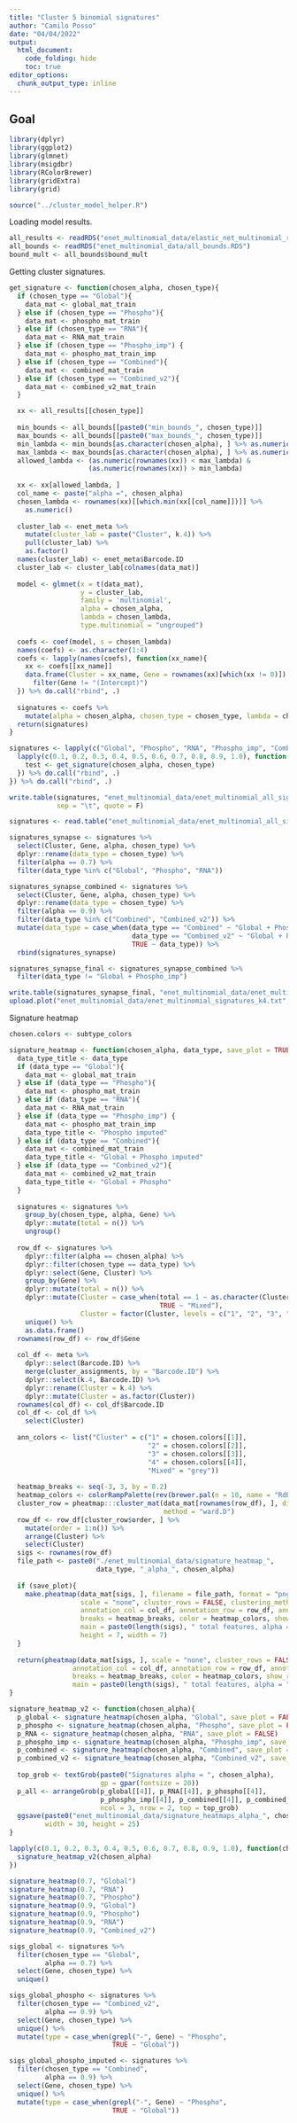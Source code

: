 ```yaml
---
title: "Cluster 5 binomial signatures"
author: "Camilo Posso"
date: "04/04/2022"
output: 
  html_document:
    code_folding: hide
    toc: true
editor_options: 
  chunk_output_type: inline
---
```


## Goal




```r
library(dplyr)
library(ggplot2)
library(glmnet)
library(msigdbr)
library(RColorBrewer)
library(gridExtra)
library(grid)

source("../cluster_model_helper.R")

```


Loading model results.


```r

all_results <- readRDS("enet_multinomial_data/elastic_net_multinomial_results_k_4.RDS")
all_bounds <- readRDS("enet_multinomial_data/all_bounds.RDS")
bound_mult <- all_bounds$bound_mult

```



Getting cluster signatures.



```r
get_signature <- function(chosen_alpha, chosen_type){
  if (chosen_type == "Global"){
    data_mat <- global_mat_train
  } else if (chosen_type == "Phospho"){
    data_mat <- phospho_mat_train
  } else if (chosen_type == "RNA"){
    data_mat <- RNA_mat_train
  } else if (chosen_type == "Phospho_imp") {
    data_mat <- phospho_mat_train_imp
  } else if (chosen_type == "Combined"){
    data_mat <- combined_mat_train
  } else if (chosen_type == "Combined_v2"){
    data_mat <- combined_v2_mat_train
  }

  xx <- all_results[[chosen_type]]
  
  min_bounds <- all_bounds[[paste0("min_bounds_", chosen_type)]]
  max_bounds <- all_bounds[[paste0("max_bounds_", chosen_type)]]
  min_lambda <- min_bounds[as.character(chosen_alpha), ] %>% as.numeric()
  max_lambda <- max_bounds[as.character(chosen_alpha), ] %>% as.numeric()
  allowed_lambda <- (as.numeric(rownames(xx)) < max_lambda) & 
                    (as.numeric(rownames(xx)) > min_lambda)
  
  xx <- xx[allowed_lambda, ]
  col_name <- paste("alpha =", chosen_alpha)
  chosen_lambda <- rownames(xx)[[which.min(xx[[col_name]])]] %>%
    as.numeric()
  
  cluster_lab <- enet_meta %>%
    mutate(cluster_lab = paste("Cluster", k.4)) %>%
    pull(cluster_lab) %>%
    as.factor()
  names(cluster_lab) <- enet_meta$Barcode.ID
  cluster_lab <- cluster_lab[colnames(data_mat)]
  
  model <- glmnet(x = t(data_mat),
                  y = cluster_lab,
                  family = 'multinomial',
                  alpha = chosen_alpha,
                  lambda = chosen_lambda,
                  type.multinomial = "ungrouped")
  
  coefs <- coef(model, s = chosen_lambda)
  names(coefs) <- as.character(1:4)
  coefs <- lapply(names(coefs), function(xx_name){
    xx <- coefs[[xx_name]]
    data.frame(Cluster = xx_name, Gene = rownames(xx)[which(xx != 0)]) %>%
      filter(Gene != "(Intercept)")
  }) %>% do.call("rbind", .)
  
  signatures <- coefs %>%
    mutate(alpha = chosen_alpha, chosen_type = chosen_type, lambda = chosen_lambda)
  return(signatures)
}

signatures <- lapply(c("Global", "Phospho", "RNA", "Phospho_imp", "Combined", "Combined_v2"), function(chosen_type){
  lapply(c(0.1, 0.2, 0.3, 0.4, 0.5, 0.6, 0.7, 0.8, 0.9, 1.0), function(chosen_alpha){
    test <- get_signature(chosen_alpha, chosen_type)
  }) %>% do.call("rbind", .)
}) %>% do.call("rbind", .)

write.table(signatures, "enet_multinomial_data/enet_multinomial_all_signatures.txt", 
            sep = "\t", quote = F)

```


```r
signatures <- read.table("enet_multinomial_data/enet_multinomial_all_signatures.txt", sep = "\t")

```


```r
signatures_synapse <- signatures %>%
  select(Cluster, Gene, alpha, chosen_type) %>%
  dplyr::rename(data_type = chosen_type) %>%
  filter(alpha == 0.7) %>%
  filter(data_type %in% c("Global", "Phospho", "RNA"))

signatures_synapse_combined <- signatures %>%
  select(Cluster, Gene, alpha, chosen_type) %>%
  dplyr::rename(data_type = chosen_type) %>%
  filter(alpha == 0.9) %>%
  filter(data_type %in% c("Combined", "Combined_v2")) %>%
  mutate(data_type = case_when(data_type == "Combined" ~ "Global + Phospho_imp",
                               data_type == "Combined_v2" ~ "Global + Phospho",
                               TRUE ~ data_type)) %>%
  rbind(signatures_synapse)

signatures_synapse_final <- signatures_synapse_combined %>%
  filter(data_type != "Global + Phospho_imp")

write.table(signatures_synapse_final, "enet_multinomial_data/enet_multinomial_signatures_k4.txt", sep = "\t")
upload.plot("enet_multinomial_data/enet_multinomial_signatures_k4.txt", "syn29612385")

```


Signature heatmap


```r
chosen.colors <- subtype_colors

signature_heatmap <- function(chosen_alpha, data_type, save_plot = TRUE){
  data_type_title <- data_type
  if (data_type == "Global"){
    data_mat <- global_mat_train
  } else if (data_type == "Phospho"){
    data_mat <- phospho_mat_train
  } else if (data_type == "RNA"){
    data_mat <- RNA_mat_train
  } else if (data_type == "Phospho_imp") {
    data_mat <- phospho_mat_train_imp
    data_type_title <- "Phospho imputed"
  } else if (data_type == "Combined"){
    data_mat <- combined_mat_train
    data_type_title <- "Global + Phospho imputed"
  } else if (data_type == "Combined_v2"){
    data_mat <- combined_v2_mat_train
    data_type_title <- "Global + Phospho"
  }
  
  signatures <- signatures %>%
    group_by(chosen_type, alpha, Gene) %>%
    dplyr::mutate(total = n()) %>%
    ungroup()
  
  row_df <- signatures %>%
    dplyr::filter(alpha == chosen_alpha) %>%
    dplyr::filter(chosen_type == data_type) %>%
    dplyr::select(Gene, Cluster) %>%
    group_by(Gene) %>%
    dplyr::mutate(total = n()) %>%
    dplyr::mutate(Cluster = case_when(total == 1 ~ as.character(Cluster),
                                      TRUE ~ "Mixed"),
                  Cluster = factor(Cluster, levels = c("1", "2", "3", "4", "Mixed"))) %>%
    unique() %>%
    as.data.frame()
  rownames(row_df) <- row_df$Gene
  
  col_df <- meta %>%
    dplyr::select(Barcode.ID) %>%
    merge(cluster_assignments, by = "Barcode.ID") %>%
    dplyr::select(k.4, Barcode.ID) %>%
    dplyr::rename(Cluster = k.4) %>%
    dplyr::mutate(Cluster = as.factor(Cluster)) 
  rownames(col_df) <- col_df$Barcode.ID
  col_df <- col_df %>%
    select(Cluster)
  
  ann_colors <- list("Cluster" = c("1" = chosen.colors[[1]], 
                                   "2" = chosen.colors[[2]],
                                   "3" = chosen.colors[[3]],
                                   "4" = chosen.colors[[4]],
                                   "Mixed" = "grey"))
  
  heatmap_breaks <- seq(-3, 3, by = 0.2)
  heatmap_colors <- colorRampPalette(rev(brewer.pal(n = 10, name = "RdBu")))(length(heatmap_breaks))
  cluster_row = pheatmap:::cluster_mat(data_mat[rownames(row_df), ], distance = "euclidean", 
                                       method = "ward.D")
  row_df <- row_df[cluster_row$order, ] %>%
    mutate(order = 1:n()) %>%
    arrange(Cluster) %>%
    select(Cluster)
  sigs <- rownames(row_df)
  file_path <- paste0("./enet_multinomial_data/signature_heatmap_", 
                      data_type, "_alpha_", chosen_alpha)
  
  if (save_plot){
    make.pheatmap(data_mat[sigs, ], filename = file_path, format = "png",
                  scale = "none", cluster_rows = FALSE, clustering_method = "ward.D", 
                  annotation_col = col_df, annotation_row = row_df, annotation_colors = ann_colors,
                  breaks = heatmap_breaks, color = heatmap_colors, show_rownames = F, show_colnames = F,
                  main = paste0(length(sigs), " total features, alpha = ", chosen_alpha, " ", data_type_title), 
                  height = 7, width = 7)
  }
    
  return(pheatmap(data_mat[sigs, ], scale = "none", cluster_rows = FALSE, clustering_method = "ward.D", 
                annotation_col = col_df, annotation_row = row_df, annotation_colors = ann_colors,
                breaks = heatmap_breaks, color = heatmap_colors, show_rownames = F, show_colnames = F,
                main = paste0(length(sigs), " total features, alpha = ", chosen_alpha, " ", data_type_title)))
}

signature_heatmap_v2 <- function(chosen_alpha){
  p_global <- signature_heatmap(chosen_alpha, "Global", save_plot = FALSE)
  p_phospho <- signature_heatmap(chosen_alpha, "Phospho", save_plot = FALSE)
  p_RNA <- signature_heatmap(chosen_alpha, "RNA", save_plot = FALSE)
  p_phospho_imp <- signature_heatmap(chosen_alpha, "Phospho_imp", save_plot = FALSE)
  p_combined <- signature_heatmap(chosen_alpha, "Combined", save_plot = FALSE)
  p_combined_v2 <- signature_heatmap(chosen_alpha, "Combined_v2", save_plot = FALSE)
  
  top_grob <- textGrob(paste0("Signatures alpha = ", chosen_alpha), 
                       gp = gpar(fontsize = 20))
  p_all <- arrangeGrob(p_global[[4]], p_RNA[[4]], p_phospho[[4]],
                       p_phospho_imp[[4]], p_combined[[4]], p_combined_v2[[4]],
                       ncol = 3, nrow = 2, top = top_grob)
  ggsave(paste0("enet_multinomial_data/signature_heatmaps_alpha_", chosen_alpha, ".pdf"), p_all, 
         width = 30, height = 25)
}

```



```r
lapply(c(0.1, 0.2, 0.3, 0.4, 0.5, 0.6, 0.7, 0.8, 0.9, 1.0), function(chosen_alpha){
  signature_heatmap_v2(chosen_alpha)
})

signature_heatmap(0.7, "Global")
signature_heatmap(0.7, "RNA")
signature_heatmap(0.7, "Phospho")
signature_heatmap(0.9, "Global")
signature_heatmap(0.9, "Phospho")
signature_heatmap(0.9, "RNA")
signature_heatmap(0.9, "Combined_v2")

```



```r
sigs_global <- signatures %>%
  filter(chosen_type == "Global",
         alpha == 0.7) %>% 
  select(Gene, chosen_type) %>%
  unique()

sigs_global_phospho <- signatures %>%
  filter(chosen_type == "Combined_v2",
         alpha == 0.9) %>% 
  select(Gene, chosen_type) %>%
  unique() %>%
  mutate(type = case_when(grepl("-", Gene) ~ "Phospho",
                          TRUE ~ "Global"))

sigs_global_phospho_imputed <- signatures %>%
  filter(chosen_type == "Combined",
         alpha == 0.9) %>% 
  select(Gene, chosen_type) %>%
  unique() %>%
  mutate(type = case_when(grepl("-", Gene) ~ "Phospho",
                          TRUE ~ "Global"))


```



